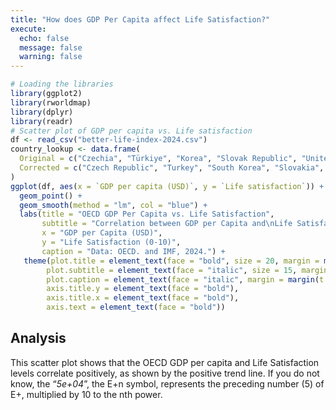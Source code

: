 ```yaml
---
title: "How does GDP Per Capita affect Life Satisfaction?"
execute:
  echo: false
  message: false
  warning: false
---
```


```r
# Loading the libraries
library(ggplot2)
library(rworldmap)
library(dplyr)
library(readr)
# Scatter plot of GDP per capita vs. Life satisfaction
df <- read_csv("better-life-index-2024.csv")
country_lookup <- data.frame(
  Original = c("Czechia", "Türkiye", "Korea", "Slovak Republic", "United States"),
  Corrected = c("Czech Republic", "Turkey", "South Korea", "Slovakia", "United States of America")
)
ggplot(df, aes(x = `GDP per capita (USD)`, y = `Life satisfaction`)) +
  geom_point() +
  geom_smooth(method = "lm", col = "blue") +
  labs(title = "OECD GDP Per Capita vs. Life Satisfaction",
       subtitle = "Correlation between GDP per Capita and\nLife Satisfaction in OECD, 2024",
       x = "GDP per Capita (USD)",
       y = "Life Satisfaction (0-10)", 
       caption = "Data: OECD. and IMF, 2024.") +
   theme(plot.title = element_text(face = "bold", size = 20, margin = margin(b=5)), 
        plot.subtitle = element_text(face = "italic", size = 15, margin = margin(b = 10)), 
        plot.caption = element_text(face = "italic", margin = margin(t = 5)), 
        axis.title.y = element_text(face = "bold"), 
        axis.title.x = element_text(face = "bold"),
        axis.text = element_text(face = "bold"))
```

## **Analysis**

This scatter plot shows that the OECD GDP per capita and Life Satisfaction levels correlate positively, as shown by the positive trend line. If you do not know, the "*5e+04*", the E+n symbol, represents the preceding number (5) of E+, multiplied by 10 to the nth power.
